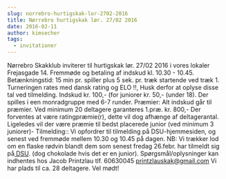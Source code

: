 ```yaml
---
slug: norrebro-hurtigskak-lor-2702-2016
title: Nørrebro hurtigskak lør. 27/02 2016
date: 2016-02-11
author: kimsecher
tags:
  - invitationer
---
```

Nørrebro Skakklub inviterer til hurtigskak lør. 27/02 2016 i vores lokaler Frejasgade 14.
Fremmøde og betaling af indskud kl. 10.30 - 10.45.
Betænkningstid: 15 min pr. spiller plus 5 sek. pr. træk startende ved træk 1.
Turneringen rates med dansk rating og ELO !!, Husk derfor at oplyse disse tal ved tilmelding.
Indskud kr. 100,- (for juniorer kr. 50,- (under 18).
Der spilles i een monradgruppe med 6-7 runder.
Præmier: Alt indskud går til præmier. Ved minimum 20 deltagere garanteres 1.præ. kr. 800,-
Der forventes at være ratingpræmie(r), dette vil dog afhænge af deltagerantal.
Ligeledes vil der være præmie til bedst placerede junior (ved minimum 3 juniorer)-
Tilmelding:: Vi opfordrer til tilmelding på DSU-hjemmesiden, og senest ved fremmøde mellem 10.30 og 10.45 på dagen.
NB: Vi trækker lod om en flaske rødvin blandt dem som senest fredag 26.febr. har tilmeldt sig på<a href="http://turnering.skak.dk/TournamentActive/Details?tourId=23296"> DSU</a>. (dog chokolade hvis det er en junior).
Spørgsmål/oplysninger kan indhentes hos Jacob Printzlau tlf. 60630045 printzlauskak@gmail.com
Vi har plads til ca. 28 deltagere.
Vel mødt!

